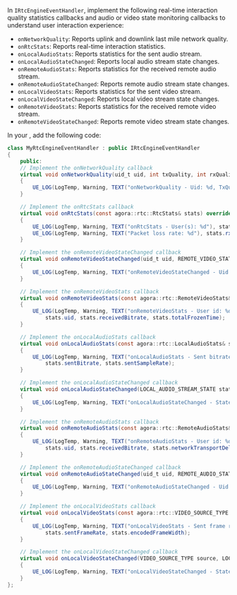 
<PlatformWrapper platform="unreal">

In `IRtcEngineEventHandler`, implement the following real-time interaction quality statistics callbacks and audio or video state monitoring callbacks to understand user interaction experience:

- `onNetworkQuality`: Reports uplink and downlink last mile network quality.
- `onRtcStats`: Reports real-time interaction statistics.
- `onLocalAudioStats`: Reports statistics for the sent audio stream.
- `onLocalAudioStateChanged`: Reports local audio stream state changes.
- `onRemoteAudioStats`: Reports statistics for the received remote audio stream.
- `onRemoteAudioStateChanged`: Reports remote audio stream state changes.
- `onLocalVideoStats`: Reports statistics for the sent video stream.
- `onLocalVideoStateChanged`: Reports local video stream state changes.
- `onRemoteVideoStats`: Reports statistics for the received remote video stream.
- `onRemoteVideoStateChanged`: Reports remote video stream state changes.

In your <Vpl k="CLIENT"/>, add the following code:

```csharp
class MyRtcEngineEventHandler : public IRtcEngineEventHandler
{
    public:
    // Implement the onNetworkQuality callback
    virtual void onNetworkQuality(uid_t uid, int txQuality, int rxQuality) override
    {
        UE_LOG(LogTemp, Warning, TEXT("onNetworkQuality - Uid: %d, TxQuality: %d, RxQuality: %d"), uid, txQuality, rxQuality);
    }

    // Implement the onRtcStats callback
    virtual void onRtcStats(const agora::rtc::RtcStats& stats) override
    {
        UE_LOG(LogTemp, Warning, TEXT("onRtcStats - User(s): %d"), stats.userCount);
        UE_LOG(LogTemp, Warning, TEXT("Packet loss rate: %d"), stats.rxPacketLossRate);
    }

    // Implement the onRemoteVideoStateChanged callback
    virtual void onRemoteVideoStateChanged(uid_t uid, REMOTE_VIDEO_STATE state, REMOTE_VIDEO_STATE_REASON reason, int elapsed) override
    {
        UE_LOG(LogTemp, Warning, TEXT("onRemoteVideoStateChanged - Uid: %d, NewState: %d, Reason: %d, Elapsed: %d"), uid, state, reason, elapsed);
    }

    // Implement the onRemoteVideoStats callback
    virtual void onRemoteVideoStats(const agora::rtc::RemoteVideoStats& stats) override
    {
        UE_LOG(LogTemp, Warning, TEXT("onRemoteVideoStats - User id: %d, Received bitrate: %d, Total frozen time: %d"),
            stats.uid, stats.receivedBitrate, stats.totalFrozenTime);
    }

    // Implement the onLocalAudioStats callback
    virtual void onLocalAudioStats(const agora::rtc::LocalAudioStats& stats) override
    {
        UE_LOG(LogTemp, Warning, TEXT("onLocalAudioStats - Sent bitrate: %d, Sent sample rate: %d"),
            stats.sentBitrate, stats.sentSampleRate);
    }

    // Implement the onLocalAudioStateChanged callback
    virtual void onLocalAudioStateChanged(LOCAL_AUDIO_STREAM_STATE state, LOCAL_AUDIO_STREAM_ERROR error) override
    {
        UE_LOG(LogTemp, Warning, TEXT("onLocalAudioStateChanged - State: %d, Error: %d"), state, error);
    }

    // Implement the onRemoteAudioStats callback
    virtual void onRemoteAudioStats(const agora::rtc::RemoteAudioStats& stats) override
    {
        UE_LOG(LogTemp, Warning, TEXT("onRemoteAudioStats - User id: %d, Received bitrate: %d, Network delay: %d"),
            stats.uid, stats.receivedBitrate, stats.networkTransportDelay);
    }

    // Implement the onRemoteAudioStateChanged callback
    virtual void onRemoteAudioStateChanged(uid_t uid, REMOTE_AUDIO_STATE state, REMOTE_AUDIO_STATE_REASON reason, int elapsed) override
    {
        UE_LOG(LogTemp, Warning, TEXT("onRemoteAudioStateChanged - Uid: %d, NewState: %d, Reason: %d, Elapsed: %d"), uid, state, reason, elapsed);
    }

    // Implement the onLocalVideoStats callback
    virtual void onLocalVideoStats(const agora::rtc::VIDEO_SOURCE_TYPE source, const const agora::rtc::LocalVideoStats& stats) override
    {
        UE_LOG(LogTemp, Warning, TEXT("onLocalVideoStats - Sent frame rate: %d, Encoded frame width: %d"),
            stats.sentFrameRate, stats.encodedFrameWidth);
    }

    // Implement the onLocalVideoStateChanged callback
    virtual void onLocalVideoStateChanged(VIDEO_SOURCE_TYPE source, LOCAL_VIDEO_STREAM_STATE state, LOCAL_VIDEO_STREAM_ERROR error) override
    {
        UE_LOG(LogTemp, Warning, TEXT("onLocalVideoStateChanged - State: %d, Error: %d"), state, error);
    }
};
```

</PlatformWrapper>